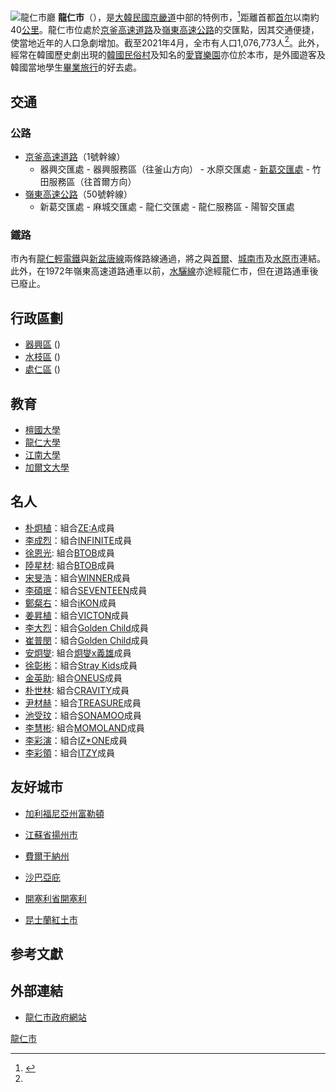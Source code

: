 {{refimprove|time=2019-09-13T07:10:58+00:00}}
{{Infobox settlement
| name                    = 龍仁市
| settlement_type         = [[韩国行政区划|特例市]]
| translit_lang1          = [[韓語|韓語]]
| translit_lang1_type1    = [[韩字|韩字]]
| translit_lang1_info1    = 용인시
| translit_lang1_type2    = [[韩文汉字|韩文汉字]]
| translit_lang1_info2    = 龍仁市
| translit_lang1_type3    = {{nowrap|[[文化观光部2000年式|文化观光部2000年式]]}}
| translit_lang1_info3    = Yongin-si
| translit_lang1_type4    = {{nowrap|[[馬科恩-賴肖爾表記法|馬科恩-賴肖爾表記法]]}}
| translit_lang1_info4    = Yong'in-si
| image_skyline           = City view (10).JPG
| image_caption           = 龍仁市景一隅
| image_flag              = Flag of Yongin.svg
| image_seal              = 
| image_map               = Gyeonggi-Yongin.svg
| map_caption             = 龍仁市在韓國及京畿道的位置
| subdivision_type        = 國家
| subdivision_name        = {{ROK}}
| subdivision_type1       = [[朝鮮地區|地區]]
| subdivision_name1       = [[韓國首都圈|韓國首都圈]]
| subdivision_type2       = 省份
| subdivision_name2       = [[京畿道|京畿道]]
| parts_type              = 行政區劃
| parts                   = 3[[區_(韓國)|區]]、22[[洞_(行政區劃)|洞]]、1邑、6[[面_(行政區劃)|面]]
| area_total_km2          = 592
| population_total        = 1,076,773
| population_density_km2  = auto
| population_as_of        = 2021年4月
| population_note         = <ref name="pop">{{cite web|title=주민등록 인구통계|url=https://jumin.mois.go.kr/index.jsp|publisher=행정안전부|language=ko|accessdate=2021-05-25}}</ref>
| leader_title            = 市長
| leader_name			  = {{link-ko|白君基|백군기}}
| leader_party            = {{MPK}}
| leader_title1           = 國會議員
| leader_name1            = {{ubl|甲：[[鄭燦敏|鄭燦敏]]{{small|（{{PPP}}）}}|乙：[[金敏基|金敏基]]{{small|（{{MPK}}）}}|丙：[[鄭春淑|鄭春淑]]{{small|（{{MPK}}）}}|丁：[[李誕熙|李誕熙]]{{small|（{{MPK}}）}}}}
| blank1_name             = 市樹
| blank1_info             = [[杉松|杉松]]
| blank2_name             = 市花
| blank2_info             = [[大字杜鵑|大字杜鵑]]
| blank3_name             = 市鳥
| blank3_info             = [[雉雞|雉雞]]
}}
[[File:Yongin_CityHall.jpg|龍仁市廳]]
'''龍仁市'''（{{kor|諺=용인시|漢=龍仁市|羅=Yongin si|f=y}}），是[[大韓民國|大韓民國]][[京畿道|京畿道]]中部的特例市，<ref>{{cite news|url=https://www.hani.co.kr/arti/area/capital/1027246.html|title=‘특례시’된 수원·고양·용인·창원…저소득층 복지 ‘대도시급’으로|work=韓民族日報|date=2022-01-13}}</ref>距離首都[[首尔|首尔]]以南約40[[公里|公里]]。龍仁市位處於[[京釜高速道路|京釜高速道路]]及[[嶺東高速公路|嶺東高速公路]]的交匯點，因其交通便捷，使當地近年的人口急劇增加。截至2021年4月，全市有人口1,076,773人<ref name="pop"/>。此外，經常在韓國歷史劇出現的[[韓國民俗村|韓國民俗村]]及知名的[[愛寶樂園|愛寶樂園]]亦位於本市，是外國遊客及韓國當地學生[[畢業旅行|畢業旅行]]的好去處。

==交通==
=== 公路 ===
*[[京釜高速道路|京釜高速道路]]（1號幹線）
**器興交匯處 - 器興服務區（往釜山方向） - 水原交匯處 - [[新葛交匯處|新葛交匯處]] - 竹田服務區（往首爾方向）
*[[嶺東高速公路|嶺東高速公路]]（50號幹線）
**新葛交匯處 - 麻城交匯處 - 龍仁交匯處 - 龍仁服務區 - 陽智交匯處

=== 鐵路 ===
市內有[[龍仁輕電鐵|龍仁輕電鐵]]與[[新盆唐線|新盆唐線]]兩條路線通過，將之與[[首爾|首爾]]、[[城南市|城南市]]及[[水原市|水原市]]連結。此外，在1972年嶺東高速道路通車以前，[[水驪線|水驪線]]亦途經龍仁市，但在道路通車後已廢止。

==行政區劃==
* [[器興區|器興區]] ({{lang|ko|기흥구}})
* [[水枝區|水枝區]] ({{lang|ko|수지구}})
* [[處仁區|處仁區]] ({{lang|ko|처인구}})

== 教育 ==
* [[檀國大學|檀國大學]]
* [[龍仁大學|龍仁大學]]
* [[江南大學_(韓國)|江南大學]]
* [[加爾文大學|加爾文大學]]

== 名人 ==
* [[朴炯植|朴炯植]]：組合[[ZE:A|ZE:A]]成員
* [[李成烈|李成烈]]：組合[[INFINITE|INFINITE]]成員
* [[徐恩光|徐恩光]]: 組合[[BTOB|BTOB]]成員
* [[陸星材|陸星材]]: 組合[[BTOB|BTOB]]成員
* [[宋旻浩|宋旻浩]]：組合[[WINNER|WINNER]]成員
* [[李碩珉|李碩珉]]：組合[[SEVENTEEN|SEVENTEEN]]成員
* [[鄭粲右|鄭粲右]]：組合[[iKON|iKON]]成員
* [[姜昇植|姜昇植]]：組合[[VICTON|VICTON]]成員
* [[李大烈|李大烈]]：組合[[Golden_Child|Golden Child]]成員
* [[崔普閔|崔普閔]]：組合[[Golden_Child|Golden Child]]成員
* [[安炯燮|安炯燮]]: 組合[[炯燮x義雄|炯燮x義雄]]成員
* [[徐彰彬|徐彰彬]]：組合[[Stray_Kids|Stray Kids]]成員
* [[金英助|金英助]]: 組合[[ONEUS|ONEUS]]成員
* [[朴世林|朴世林]]: 組合[[CRAVITY|CRAVITY]]成員
* [[尹材赫|尹材赫]]：組合[[TREASURE|TREASURE]]成員
* [[池受玟|池受玟]]：組合[[SONAMOO|SONAMOO]]成員
* [[李慧彬|李慧彬]]: 組合[[MOMOLAND|MOMOLAND]]成員
* [[李彩演|李彩演]]：組合[[IZ*ONE|IZ*ONE]]成員
* [[李彩領|李彩領]]：組合[[ITZY|ITZY]]成員

==友好城市==
*{{USA}}[[加利福尼亞州|加利福尼亞州]][[富勒頓_(加利福尼亞州)|富勒頓]]
*{{PRC}}[[江蘇省|江蘇省]][[揚州市|揚州市]]
*{{UZB}}[[費爾干納州|費爾干納州]]
*{{MAL}}[[沙巴|沙巴]][[亞庇|亞庇]]
*{{TUR}}[[開塞利省|開塞利省]][[開塞利|開塞利]]
*{{AUS}}[[昆士蘭|昆士蘭]][[紅土市|紅土市]]

==参考文獻==
{{reflist}}

==外部連結==
* [https://www.yongin.go.kr/index.do 龍仁市政府網站]

{{京畿道行政區劃}}
{{韓國大城市}}
{{DEFAULTSORT:Yongin-si}}
[[Category:龍仁市|]]